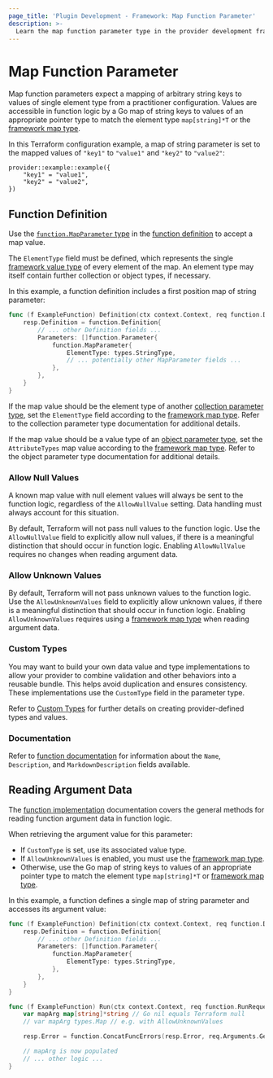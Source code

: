 ```yaml
---
page_title: 'Plugin Development - Framework: Map Function Parameter'
description: >-
  Learn the map function parameter type in the provider development framework.
---
```


# Map Function Parameter

Map function parameters expect a mapping of arbitrary string keys to values of single element type from a practitioner configuration. Values are accessible in function logic by a Go map of string keys to values of an appropriate pointer type to match the element type `map[string]*T` or the [framework map type](/terraform/plugin/framework/handling-data/types/map).

In this Terraform configuration example, a map of string parameter is set to the mapped values of `"key1"` to `"value1"` and `"key2"` to `"value2"`:

```hcl
provider::example::example({
    "key1" = "value1",
    "key2" = "value2",
})
```

## Function Definition

Use the [`function.MapParameter` type](https://pkg.go.dev/github.com/hashicorp/terraform-plugin-framework/function#MapParameter) in the [function definition](/terraform/plugin/framework/functions/implementation#definition-method) to accept a map value.

The `ElementType` field must be defined, which represents the single [framework value type](/terraform/plugin/framework/handling-data/types) of every element of the map. An element type may itself contain further collection or object types, if necessary.

In this example, a function definition includes a first position map of string parameter:

```go
func (f ExampleFunction) Definition(ctx context.Context, req function.DefinitionRequest, resp *function.DefinitionResponse) {
    resp.Definition = function.Definition{
        // ... other Definition fields ...
        Parameters: []function.Parameter{
            function.MapParameter{
                ElementType: types.StringType,
                // ... potentially other MapParameter fields ...
            },
        },
    }
}
```

If the map value should be the element type of another [collection parameter type](/terraform/plugin/framework/functions/parameters#collection-parameter-types), set the `ElementType` field according to the [framework map type](/terraform/plugin/framework/handling-data/types/map). Refer to the collection parameter type documentation for additional details.

If the map value should be a value type of an [object parameter type](/terraform/plugin/framework/functions/parameters#object-parameter-type), set the `AttributeTypes` map value according to the [framework map type](/terraform/plugin/framework/handling-data/types/map). Refer to the object parameter type documentation for additional details.

### Allow Null Values

<Highlight>

A known map value with null element values will always be sent to the function logic, regardless of the `AllowNullValue` setting. Data handling must always account for this situation.

</Highlight>

By default, Terraform will not pass null values to the function logic. Use the `AllowNullValue` field to explicitly allow null values, if there is a meaningful distinction that should occur in function logic. Enabling `AllowNullValue` requires no changes when reading argument data.

### Allow Unknown Values

By default, Terraform will not pass unknown values to the function logic. Use the `AllowUnknownValues` field to explicitly allow unknown values, if there is a meaningful distinction that should occur in function logic. Enabling `AllowUnknownValues` requires using a [framework map type](/terraform/plugin/framework/handling-data/types/map) when reading argument data.

### Custom Types

You may want to build your own data value and type implementations to allow your provider to combine validation and other behaviors into a reusable bundle. This helps avoid duplication and ensures consistency. These implementations use the `CustomType` field in the parameter type.

Refer to [Custom Types](/terraform/plugin/framework/handling-data/types/custom) for further details on creating provider-defined types and values.

### Documentation

Refer to [function documentation](/terraform/plugin/framework/functions/documentation) for information about the `Name`, `Description`, and `MarkdownDescription` fields available.

## Reading Argument Data

The [function implementation](/terraform/plugin/framework/functions/implementation) documentation covers the general methods for reading function argument data in function logic.

When retrieving the argument value for this parameter:

* If `CustomType` is set, use its associated value type.
* If `AllowUnknownValues` is enabled, you must use the [framework map type](/terraform/plugin/framework/handling-data/types/map).
* Otherwise, use the Go map of string keys to values of an appropriate pointer type to match the element type `map[string]*T` or [framework map type](/terraform/plugin/framework/handling-data/types/map).

In this example, a function defines a single map of string parameter and accesses its argument value:

```go
func (f ExampleFunction) Definition(ctx context.Context, req function.DefinitionRequest, resp *function.DefinitionResponse) {
    resp.Definition = function.Definition{
        // ... other Definition fields ...
        Parameters: []function.Parameter{
            function.MapParameter{
                ElementType: types.StringType,
            },
        },
    }
}

func (f ExampleFunction) Run(ctx context.Context, req function.RunRequest, resp *function.RunResponse) {
    var mapArg map[string]*string // Go nil equals Terraform null
    // var mapArg types.Map // e.g. with AllowUnknownValues

    resp.Error = function.ConcatFuncErrors(resp.Error, req.Arguments.Get(ctx, &mapArg))

    // mapArg is now populated
    // ... other logic ...
}
```
